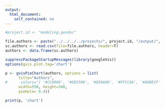```yaml
---
output: 
  html_document:
    self_contained: no
---
```


```r
#project.id <- "modeling.gendoc"

file.authors <- paste("../../../../projects/", project.id, "/output/", project.id, "_scancode_authors.csv", sep="")
sc.authors <- read.csv(file=file.authors, header=T)
authors <- data.frame(sc.authors)

suppressPackageStartupMessages(library(googleVis))
options(gvis.plot.tag='chart')

p <- gvisPieChart(authors, options = list(
      title="Authors",
#      colors="[ '#CC0000', '#DD5500', '#EEAA00', '#FFCC66', '#ADBECF' ]",
      width=550, height=340,
      pieHole= 0.4))

print(p, 'chart')
```